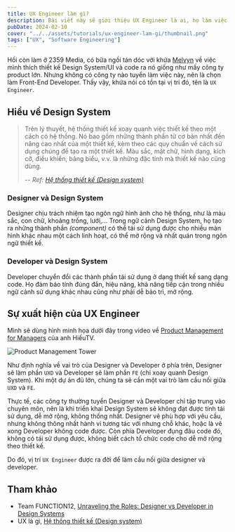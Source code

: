 ```yaml
---
title: UX Engineer làm gì?
description: Bài viết này sẽ giới thiệu UX Engineer là ai, họ làm việc gì, và tại sao họ tồn tại.
pubDate: 2024-02-10
cover: "../../assets/tutorials/ux-engineer-lam-gi/thumbnail.png"
tags: ["UX", "Software Engineering"]
---
```


Hồi còn làm ở 2359 Media, có bữa ngồi tán dóc với khứa [Melvyn](https://www.linkedin.com/in/melvynkee/) về việc mình thích thiết kế Design System/UI và code ra nó giống như mấy công ty product lớn. Nhưng không có công ty nào tuyển làm việc này, nên là chọn làm Front-End Developer. Thấy vậy, khứa nói có tồn tại vị trí đó, tên là `UX Engineer`.

## Hiểu về Design System

> Trên lý thuyết, hệ thống thiết kế xoay quanh việc thiết kế theo một cách có hệ thống. Nó bao gồm những thành phần từ cơ bản nhất đến nâng cao nhất của một thiết kế, kèm theo các quy chuẩn về cách sử dụng chúng để tạo ra một thiết kế. Màu sắc, mặt chữ, hình dạng, kích cỡ, điều khiển, bảng biểu, v.v. là những đặc tính mà thiết kế nào cũng dùng.
>
> -- <cite>Ref: [Hệ thống thiết kế (Design system)](https://uxlagi.com/#!#25)</cite>

### Designer và Design System

Designer chịu trách nhiệm tạo ngôn ngữ hình ảnh cho hệ thống, như là màu sắc, con chữ, khoảng trống, lưới,... Trong ngữ cảnh Design System, họ tạo ra những thành phần _(component)_ có thể tái sử dụng được cho nhiều màn hình khác nhau một cách linh hoạt, có thể mở rộng và nhất quán trong ngôn ngữ thiết kế.

### Developer và Design System

Developer chuyển đổi các thành phần tái sử dụng ở dạng thiết kế sang dạng code. Họ đảm báo tính đúng đắn, hiệu năng, khả năng tiếp cận trong nhiều ngữ cảnh sử dụng khác nhau cũng như phải dễ bảo trì, mở rộng.

## Sự xuất hiện của UX Engineer

Mình sẽ dùng hình minh họa dưới đây trong video về [Product Management for Managers](https://www.youtube.com/live/kMLgug3GrkU?si=aufRVFopiTU0hvud) của anh HiếuTV.

![Product Management Tower](../../assets/tutorials/ux-engineer-lam-gi/product-management-tower.png)

Như định nghĩa về vai trò của Designer và Developer ở phía trên, Designer sẽ làm phần `UXD` và Developer sẽ làm phần `FE` (chỉ xoay quanh Design System). Khi một dự án đủ lớn, chúng ta sẽ cần một vai trò làm cầu nối giữa `UXD` và `FE`.

Thực tế, các công ty thường tuyển Designer và Developer chỉ tập trung vào chuyên môn, nên là khi triển khai Design System sẽ không đạt được tính tái sử dụng, dễ mở rộng, không thống nhất. Designer vẽ phù hợp với yêu cầu, nhưng không thông nhất hành vi tương tác với nhưng chỗ khác, hoặc là vẽ xong Developer không code được. Còn phía Developer đụng đâu code đó, không có tái sử dụng được, không biết cách tổ chức code cho dễ mở rộng theo thiết kế.

Do đó, vị trí `UX Engineer` được ra đời để làm cầu nối giữa designer và developer.

## Tham khảo

- Team FUNCTION12, [Unraveling the Roles: Designer vs Developer in Design Systems](https://blog.function12.io/tag/design-systems/unraveling-the-roles-designer-vs-developer-in-design-systems/)
- UX là gì, [Hệ thống thiết kế (Design system)](https://uxlagi.com/#!#25)
